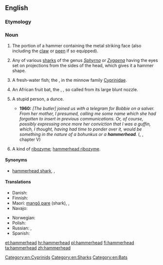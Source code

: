 ==English==
{{rfi}}
{{wikipedia}}
{{wikispecies}}
===Etymology===
{{compound|hammer|head|lang=en}}
===Noun===
{{en-noun}}

# The portion of a hammer containing the metal striking face (also including the [[claw]] or [[peen]] if so equipped).
# {{context|zoology|lang=en}} Any of various [[shark]]s of the genus ''[[Sphyrna]]'' or ''[[Zygaena]]'' having the eyes set on projections from the sides of the head, which gives it a hammer shape.
# {{context|zoology|lang=en}} A fresh-water fish; the {{vern|stone-roller}}, in the minnow family [[Cyprinidae]].
# {{context|zoology|lang=en}} An African fruit bat, the {{vern|hammer-headed fruit bat}}, {{taxlink|Hypsignathus monstrosus|species|noshow=1}}, so called from its large blunt nozzle.
# {{context|slang|lang=en}} A stupid person, a dunce.
#* '''1960:''' ''[The butler] joined us with a telegram for Bobbie on a salver. From her mother, I presumed, calling me some name which she had forgotten to insert in previous communications. Or, of course, possibly expressing once more her conviction that I was a guffin, which, I thought, having had time to ponder over it, would be something in the nature of a bohunkus or a '''hammerhead'''.'' ({{w|P. G. Wodehouse}}, ''{{w|Jeeves in the Offing}}'', chapter V)
# {{context|biology|lang=en}} A kind of [[ribozyme]]; [[hammerhead ribozyme]].

====Synonyms====
*{{sense|shark}} [[hammerhead shark]], {{vern|hammer fish}}, {{vern|balance fish}}

====Translations====
{{trans-top|shark}}
* Danish: {{t|da|hammerhaj}}
* Finnish: {{t+|fi|vasarahai}}
* Maori: [[mangō pare]] (shark), {{t|mi|mangōpare}}, {{t|mi|kakere}}
* Navajo: {{t|nv|łóóʼ hashkéhé bitsiiʼ dikʼání}}
{{trans-mid}}
* Norwegian: {{t|no|hammerhai|m}}
* Polish: {{t|pl|rekin młot|m}}
* Russian: {{t+|ru|акула-молот|f|tr=akúla-mólot}}, {{t|ru|рыба-молот|f|tr=rýba-mólot}}
* Spanish: {{t|es|cornudilla|f}}
{{trans-bottom}}

[[Category:en:Cyprinids]]
[[Category:en:Sharks]]
[[Category:en:Bats]]

[[et:hammerhead]]
[[hr:hammerhead]]
[[pl:hammerhead]]
[[fi:hammerhead]]
[[ta:hammerhead]]
[[zh:hammerhead]]